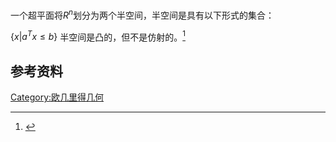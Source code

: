{{multiple issues|
{{expert}}
{{expand|time=2016-01-22T08:36:28+00:00}}
}}
一个超平面将<math> R^n </math>划分为两个半空间，半空间是具有以下形式的集合：

<math>{\{x|a^Tx \le b\}}</math>
半空间是凸的，但不是仿射的。<ref>{{cite book |author1=Stephen Boyd |title=Convex Optimization |page=27}}</ref>

==参考资料==
{{reflist}}
[[Category:欧几里得几何|Category:欧几里得几何]]